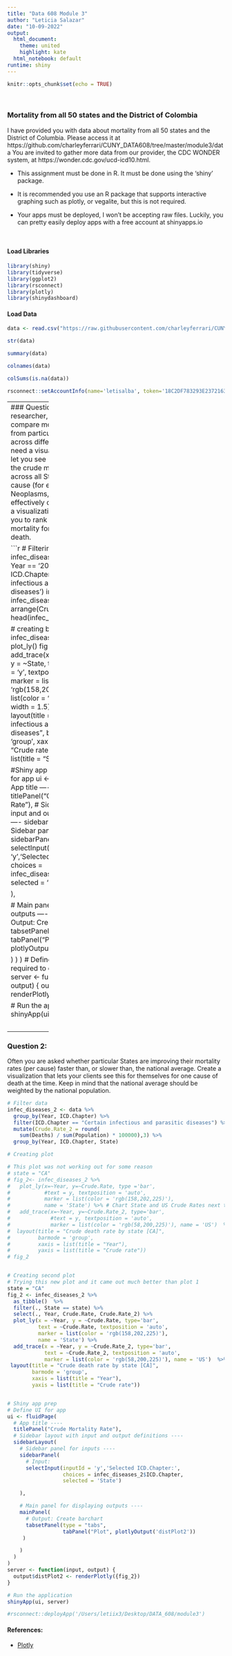 ```yaml
---
title: "Data 608 Module 3"
author: "Leticia Salazar"
date: "10-09-2022"
output:
  html_document: 
    theme: united
    highlight: kate
  html_notebook: default
runtime: shiny
---
```


```r
knitr::opts_chunk$set(echo = TRUE)
```
$~$

### Mortality from all 50 states and the District of Colombia

I have provided you with data about mortality from all 50 states and the District of Columbia. Please access it at https://github.com/charleyferrari/CUNY_DATA608/tree/master/module3/data You are invited to gather more data from our provider, the CDC WONDER system, at https://wonder.cdc.gov/ucd-icd10.html.

* This assignment must be done in R. It must be done using the ‘shiny’ package.

* It is recommended you use an R package that supports interactive graphing such as plotly, or vegalite, but this is not required.

* Your apps must be deployed, I won’t be accepting raw files. Luckily, you can pretty easily deploy apps with a free account at shinyapps.io



$~$

#### Load Libraries
```r
library(shiny)
library(tidyverse)
library(ggplot2)
library(rsconnect)
library(plotly)
library(shinydashboard)
```


#### Load Data
```r
data <- read.csv("https://raw.githubusercontent.com/charleyferrari/CUNY_DATA_608/master/module3/data/cleaned-cdc-mortality-1999-2010-2.csv", header = TRUE)
```


```r
str(data)
```


```r
summary(data)
```


```r
colnames(data)
```


```r
colSums(is.na(data))
```


```r
rsconnect::setAccountInfo(name='letisalba', token='18C2DF783293E23721636AD4A43F97C6', secret='seSfGaZ7eiF653BaFtyAGHFls/Z66OE/t7Sk2b9A')
```


-------------
### Question 1:
As a researcher, you frequently compare mortality rates from particular causes across different States. You need a visualization that will let you see (for 2010 only) the crude mortality rate, across all States, from one cause (for example, Neoplasms, which are effectively cancers). Create a visualization that allows you to rank States by crude mortality for each cause of death.

```r
# Filtering data
infec_diseases <- filter(data, Year == '2010' & ICD.Chapter == 'Certain infectious and parasitic diseases')
infec_diseases <- infec_diseases %>% 
  arrange(Crude.Rate)
head(infec_diseases)


# creating barplot
fig <- infec_diseases %>% plot_ly()
fig <- fig %>% add_trace(x = ~Crude.Rate, y = ~State, type = 'bar',
             text = 'y', textposition = 'auto',
             marker = list(color = 'rgb(158,202,225)',
                           line = list(color = 'rgb(8,48,107)', width = 1.5)))
fig <- fig %>% layout(title = "Certain infectious and parasitic diseases",
         barmode = 'group',
         xaxis = list(title = "Crude rate"),
         yaxis = list(title = "States"))

#Shiny app prep
# Define UI for app 
ui <- fluidPage(
  # App title ----
  titlePanel("Crude Mortality Rate"),
  # Sidebar layout with input and output definitions ----
  sidebarLayout(
    # Sidebar panel for inputs ----
    sidebarPanel(
      # Input: 
      selectInput(inputId = 'y','Selected ICD.Chapter:',
                  choices = infec_diseases$ICD.Chapter,
                  selected = 'State')

    ),

    # Main panel for displaying outputs ----
    mainPanel(
      # Output: Create barchart
      tabsetPanel(type = "tabs",
                  tabPanel("Plot", plotlyOutput('distPlot'))
     )

    )
  )
)
# Define server logic required to draw a bargraph
server <- function(input, output) {
  output$distPlot <- renderPlotly({fig})
}

# Run the application
shinyApp(ui, server)
```


$~$

-------------

### Question 2:
Often you are asked whether particular States are improving their mortality rates (per cause) faster than, or slower than, the national average. Create a visualization that lets your clients see this for themselves for one cause of death at the time. Keep in mind that the national average should be weighted by the national population.


```r
# Filter data
infec_diseases_2 <- data %>% 
  group_by(Year, ICD.Chapter) %>% 
  filter(ICD.Chapter == "Certain infectious and parasitic diseases") %>% 
  mutate(Crude.Rate_2 = round(
    sum(Deaths) / sum(Population) * 100000),3) %>%
  group_by(Year, ICD.Chapter, State)

# Creating plot

# This plot was not working out for some reason
# state = "CA"
# fig_2<- infec_diseases_2 %>%
#   plot_ly(x=~Year, y=~Crude.Rate, type ='bar',
#           #text = y, textposition = 'auto',
#           marker = list(color = 'rgb(158,202,225)'), 
#           name = 'State') %>% # Chart State and US Crude Rates next to one another
#   add_trace(x=~Year, y=~Crude.Rate_2, type='bar',
#             #text = y, textposition = 'auto',
#             marker = list(color = 'rgb(58,200,225)'), name = 'US')  %>%
#  layout(title = "Crude death rate by state [CA]",
#         barmode = 'group',
#         xaxis = list(title = "Year"),
#         yaxis = list(title = "Crude rate"))
# fig_2


# Creating second plot
# Trying this new plot and it came out much better than plot 1
state = "CA"
fig_2 <- infec_diseases_2 %>%
  as_tibble()  %>% 
  filter(., State == state) %>% 
  select(., Year, Crude.Rate, Crude.Rate_2) %>%
  plot_ly(x = ~Year, y = ~Crude.Rate, type='bar',
          text = ~Crude.Rate, textposition = 'auto',
          marker = list(color = 'rgb(158,202,225)'), 
          name = 'State') %>% 
  add_trace(x = ~Year, y = ~Crude.Rate_2, type='bar',        
            text = ~Crude.Rate_2, textposition = 'auto',
            marker = list(color = 'rgb(58,200,225)'), name = 'US')  %>%
 layout(title = "Crude death rate by state [CA]",
        barmode = 'group',
        xaxis = list(title = "Year"),
        yaxis = list(title = "Crude rate"))


# Shiny app prep
# Define UI for app 
ui <- fluidPage(
  # App title ----
  titlePanel("Crude Mortality Rate"),
  # Sidebar layout with input and output definitions ----
  sidebarLayout(
    # Sidebar panel for inputs ----
    sidebarPanel(
      # Input: 
      selectInput(inputId = 'y','Selected ICD.Chapter:',
                  choices = infec_diseases_2$ICD.Chapter,
                  selected = 'State')

    ),

    # Main panel for displaying outputs ----
    mainPanel(
      # Output: Create barchart
      tabsetPanel(type = "tabs",
                  tabPanel("Plot", plotlyOutput('distPlot2'))
     )

    )
  )
)
server <- function(input, output) {
  output$distPlot2 <- renderPlotly({fig_2})
}

# Run the application
shinyApp(ui, server)
```


```r
#rsconnect::deployApp('/Users/letiix3/Desktop/DATA_608/module3')
```


#### References:
* [Plotly](https://plotly.com/r/bar-charts/)

